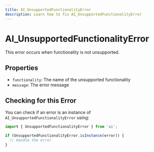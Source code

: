 ```yaml
---
title: AI_UnsupportedFunctionalityError
description: Learn how to fix AI_UnsupportedFunctionalityError
---
```


# AI_UnsupportedFunctionalityError

This error occurs when functionality is not unsupported.

## Properties

- `functionality`: The name of the unsupported functionality
- `message`: The error message

## Checking for this Error

You can check if an error is an instance of `AI_UnsupportedFunctionalityError` using:

```typescript
import { UnsupportedFunctionalityError } from 'ai';

if (UnsupportedFunctionalityError.isInstance(error)) {
  // Handle the error
}
```
